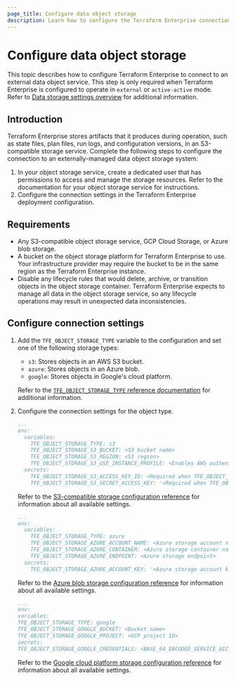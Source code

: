 ```yaml
---
page_title: Configure data object storage
description: Learn how to configure the Terraform Enterprise connection to an S3-compatible data storage service.  
---
```


# Configure data object storage

This topic describes how to configure Terraform Enterprise to connect to an external data object service. This step is only required when Terraform Enterprise is configured to operate in `external` or `active-active` mode. Refer to [Data storage settings overview](/terraform/enterprise/deploy/configuration/storage) for additional information.  

## Introduction

Terraform Enterprise stores artifacts that it produces during operation, such as state files, plan files, run logs, and configuration versions, in an S3-compatible storage service. Complete the following steps to configure the connection to an externally-managed data object storage system:

1. In your object storage service, create a dedicated user that has permissions to access and manage the storage resources. Refer to the documentation for your object storage service for instructions.
1. Configure the connection settings in the Terraform Enterprise deployment configuration.

## Requirements

- Any S3-compatible object storage service, GCP Cloud Storage, or Azure blob storage.
- A bucket on the object storage platform for Terraform Enterprise to use. Your infrastructure provider may require the bucket to be in the same region as the Terraform Enterprise instance.
- Disable any lifecycle rules that would delete, archive, or transition objects in the object storage container. Terraform Enterprise expects to manage all data in the object storage service, so any lifecycle operations may result in unexpected data inconsistencies.

## Configure connection settings

1. Add the `TFE_OBJECT_STORAGE_TYPE` variable to the configuration and set one of the following storage types:

   - `s3`: Stores objects in an AWS S3 bucket. 
   - `azure`: Stores objects in an Azure blob. 
   - `google`: Stores objects in Google's cloud platform.

    Refer to the [`TFE_OBJECT_STORAGE_TYPE` reference documentation](/terraform/enterprise/deploy/reference/configuration#tfe_object_storage_type) for additional information.

1. Configure the connection settings for the object type.

    <Tabs>
   
    <Tab heading="S3" group="s3">
   
    ```yaml
    ...
    env:
      variables:
        TFE_OBJECT_STORAGE_TYPE: s3
        TFE_OBJECT_STORAGE_S3_BUCKET: <S3 bucket name>
        TFE_OBJECT_STORAGE_S3_REGION: <S3 region>
        TFE_OBJECT_STORAGE_S3_USE_INSTANCE_PROFILE: <Enables AWS authentication using the default credential chain, including instance profile and pod identity>
      secrets:
        TFE_OBJECT_STORAGE_S3_ACCESS_KEY_ID: <Required when TFE_OBJECT_STORAGE_S3_USE_INSTANCE_PROFILE is false>
        TFE_OBJECT_STORAGE_S3_SECRET_ACCESS_KEY: '<Required when TFE_OBJECT_STORAGE_S3_USE_INSTANCE_PROFILE is false>'
    ``` 

    Refer to the [S3-compatible storage configuration reference](/terraform/enterprise/deploy/reference/configuration#s3-compatible-storage) for information about all available settings.

    </Tab>
    <Tab heading="Azure blob" group="azure">
   
    ```yaml
    ...
    env:
      variables:
        TFE_OBJECT_STORAGE_TYPE: azure
        TFE_OBJECT_STORAGE_AZURE_ACCOUNT_NAME: <Azure storage account name>
        TFE_OBJECT_STORAGE_AZURE_CONTAINER: <Azure storage container name>
        TFE_OBJECT_STORAGE_AZURE_ENDPOINT: <Azure storage endpoint>
      secrets:
        TFE_OBJECT_STORAGE_AZURE_ACCOUNT_KEY: '<Azure storage account key>'
    ```
    
    Refer to the [Azure blob storage configuration reference](/terraform/enterprise/deploy/reference/configuration#azure-blob-storage-settings) for information about all available settings.
   
    </Tab>

    <Tab heading="Google" group="google">

    ```yaml
    ...
    env:
    variables:
    TFE_OBJECT_STORAGE_TYPE: google
    TFE_OBJECT_STORAGE_GOOGLE_BUCKET: <Bucket name>
    TFE_OBJECT_STORAGE_GOOGLE_PROJECT: <GCP project ID>
    secrets:
    TFE_OBJECT_STORAGE_GOOGLE_CREDENTIALS: <BASE_64_ENCODED_SERVICE_ACCOUNT_CREDENTIALS>
    ```
    
    Refer to the [Google cloud platform storage configuration reference](/terraform/enterprise/deploy/reference/configuration#google-cloud-platform-storage) for information about all available settings.

    </Tab>

    </Tabs>
   
   
